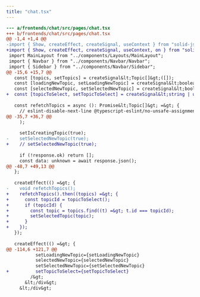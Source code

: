 ```yaml
---
title: "chat.tsx"
---
```


```diff
--- a/frontends/chat/src/pages/chat.tsx
+++ b/frontends/chat/src/pages/chat.tsx
@@ -1,4 +1,4 @@
-import { Show, createEffect, createSignal, useContext } from "solid-js";
+import { Show, createEffect, createSignal, useContext, on } from "solid-js";
 import MainLayout from "../components/Layouts/MainLayout";
 import { Navbar } from "../components/Navbar/Navbar";
 import { Sidebar } from "../components/Navbar/Sidebar";
@@ -15,6 +15,7 @@
   const [topics, setTopics] = createSignal&lt;Topic[]&gt;([]);
   const [loadingNewTopic, setLoadingNewTopic] = createSignal&lt;boolean&gt;(false);
   const [selectedNewTopic, setSelectedNewTopic] = createSignal&lt;boolean&gt;(false);
+  const [topicToSelect, setTopicToSelect] = createSignal&lt;string | undefined&gt;();
 
   const refetchTopics = async (): Promise&lt;Topic[]&gt; =&gt; {
     // eslint-disable-next-line @typescript-eslint/no-unsafe-assignment
@@ -35,7 +36,7 @@
     );
 
     setIsCreatingTopic(true);
-    setSelectedNewTopic(true);
+    // setSelectedNewTopic(true);
 
     if (!response.ok) return [];
     const data: unknown = await response.json();
@@ -48,7 +49,13 @@
   };
 
   createEffect(() =&gt; {
-    void refetchTopics();
+    refetchTopics().then((topics) =&gt; {
+      const topicId = topicToSelect();
+      if (topicId) {
+        const topic = topics.find((t) =&gt; t.id === topicId);
+        setSelectedTopic(topic);
+      }
+    });
   });
 
   createEffect(() =&gt; {
@@ -114,6 +121,7 @@
           setLoadingNewTopic={setLoadingNewTopic}
           selectedNewTopic={selectedNewTopic}
           setSelectedNewTopic={setSelectedNewTopic}
+          setTopicToSelect={setTopicToSelect}
         /&gt;
       &lt;/div&gt;
     &lt;/div&gt;

```

